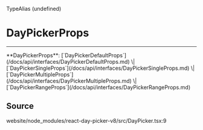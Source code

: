 <SectionTitle>TypeAlias (undefined)</SectionTitle>

# DayPickerProps

---

<a id="undefined" name="undefined"></a>

<SignatureMemberIdentifier>
  **DayPickerProps**:
  [`DayPickerDefaultProps`](/docs/api/interfaces/DayPickerDefaultProps.md) \|
  [`DayPickerSingleProps`](/docs/api/interfaces/DayPickerSingleProps.md) \|
  [`DayPickerMultipleProps`](/docs/api/interfaces/DayPickerMultipleProps.md) \|
  [`DayPickerRangeProps`](/docs/api/interfaces/DayPickerRangeProps.md)
</SignatureMemberIdentifier>

## Source

website/node_modules/react-day-picker-v8/src/DayPicker.tsx:9
